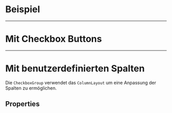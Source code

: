 # Beispiel

<LiveCodeEditor />

---

# Mit Checkbox Buttons

<LiveCodeEditor example="buttons" editorCollapsed />

---

# Mit benutzerdefinierten Spalten

Die `CheckboxGroup` verwendet das `ColumnLayout` um eine Anpassung der Spalten
zu ermöglichen.

<LiveCodeEditor example="customColumns" editorCollapsed />

## Properties

<PropertiesTables />
